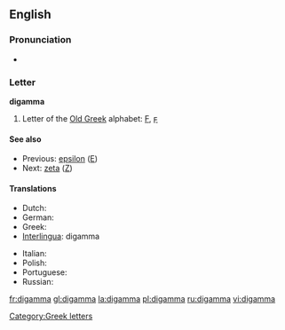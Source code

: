==English==
{{wikipedia}}

===Pronunciation===
* {{rhymes|æmə}}

===Letter===
'''digamma'''

# Letter of the [[w:Old Greek|Old Greek]] alphabet: [[Ϝ]], [[ϝ]]

====See also====
* Previous: [[epsilon]] ([[Ε]])
* Next: [[zeta]] ([[Ζ]])

====Translations====
{{trans-top|letter of the Old Greek alphabet}}
* Dutch: {{t-|nl|digamma|m|f}}
* German: {{t-|de|Digamma|n}}
* Greek: {{t|el|δίγαμμα|n|sc=Grek}}
* [[Interlingua]]: digamma
{{trans-mid}}
* Italian: {{t-|it|digamma}}
* Polish: {{t+|pl|digamma}}
* Portuguese: {{t|pt|digama|m}}
* Russian: {{t|ru|дигамма|f|tr=digámma|sc=Cyrl}}
{{trans-bottom}}

[[Category:Greek letters]]

[[fr:digamma]]
[[gl:digamma]]
[[la:digamma]]
[[pl:digamma]]
[[ru:digamma]]
[[vi:digamma]]